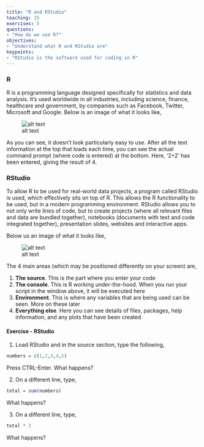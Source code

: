 ```yaml
---
title: "R and RStudio"
teaching: 15
exercises: 5
questions:
- "How do we use R?"
objectives:
- "Understand what R and RStudio are"
keypoints:
- "RStudio is the software used for coding in R"
---
```


### R

R is a programming language designed specifically for statistics and data analysis. It's used worldwide in all industries, including science, finance, 
healthcare and government, by companies such as Facebook, Twitter, Microsoft and Google. Below is an image of what it looks like,

![alt text](https://github.com/RobHarrand/life-sciences-with-r/tree/gh-pages/fig/03-r-screen-shot.png "R screen-shot")

As you can see, it doesn't look particularly easy to use. After all the text information at the top that loads each time, you can see the actual
command prompt (where code is entered) at the bottom. Here, '2+2' has been entered, giving the result of 4.

### RStudio

To allow R to be used for real-world data projects, a program called RStudio is used, which effectively sits on top of R. This allows the R functionality
to be used, but in a modern programming environment. RStudio allows you to not only write lines of code, but to create projects (where all relevant 
files and data are bundled together), notebooks (documents with text and code integrated together), presentation slides, websites and interactive apps.

Below us an image of what it looks like,

![alt text](https://github.com/RobHarrand/life-sciences-with-r/tree/gh-pages/fig/04-rstudio-screen-shot.png "RStudio screen-shot")

The 4 main areas (which may be positioned differently on your screen) are,

1. **The source**. This is the part where you enter your code
2. **The console**. This is R working under-the-hood. When you run your script in the window above, it will be executed here
3. **Environment**. This is where any variables that are being used can be seen. More on these later
4. **Everything else**. Here you can see details of files, packages, help information, and any plots that have been created

#### Exercise - RStudio

1. Load RStudio and in the source section, type the following,

```r
numbers = c(1,2,3,4,5)
```

Press CTRL-Enter. What happens?
  
2. On a different line, type,

```r
total = sum(numbers)
```

What happens?

3. On a different line, type,

```r
total * 2
```

What happens?